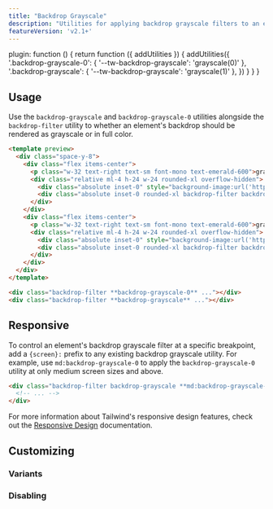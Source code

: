 ```yaml
---
title: "Backdrop Grayscale"
description: "Utilities for applying backdrop grayscale filters to an element."
featureVersion: 'v2.1+'
---
```



  plugin: function () {
    return function ({ addUtilities }) {
      addUtilities({
        '.backdrop-grayscale-0': { '--tw-backdrop-grayscale': 'grayscale(0)' },
        '.backdrop-grayscale': { '--tw-backdrop-grayscale': 'grayscale(1)' },
      })
    }
  }
}

## Usage

Use the `backdrop-grayscale` and `backdrop-grayscale-0` utilities alongside the `backdrop-filter` utility to whether an element's backdrop should be rendered as grayscale or in full color.

```html emerald
<template preview>
  <div class="space-y-8">
    <div class="flex items-center">
      <p class="w-32 text-right text-sm font-mono text-emerald-600">grayscale-0</p>
      <div class="relative ml-4 h-24 w-24 rounded-xl overflow-hidden">
        <div class="absolute inset-0" style="background-image:url('https://images.unsplash.com/photo-1608501821300-4f99e58bba77?ixid=MnwxMjA3fDB8MHxwaG90by1wYWdlfHx8fGVufDB8fHx8&ixlib=rb-1.2.1&auto=format&fit=crop&w=96&q=80&duotone=065F46,047857&duotone-alpha=50');"></div>
        <div class="absolute inset-0 rounded-xl backdrop-filter backdrop-grayscale-0 overflow-hidden"></div>
      </div>
    </div>
    <div class="flex items-center">
      <p class="w-32 text-right text-sm font-mono text-emerald-600">grayscale</p>
      <div class="relative ml-4 h-24 w-24 rounded-xl overflow-hidden">
        <div class="absolute inset-0" style="background-image:url('https://images.unsplash.com/photo-1608501821300-4f99e58bba77?ixid=MnwxMjA3fDB8MHxwaG90by1wYWdlfHx8fGVufDB8fHx8&ixlib=rb-1.2.1&auto=format&fit=crop&w=96&q=80&duotone=065F46,047857&duotone-alpha=50');"></div>
        <div class="absolute inset-0 rounded-xl backdrop-filter backdrop-grayscale overflow-hidden"></div>
      </div>
    </div>
  </div>
</template>

<div class="backdrop-filter **backdrop-grayscale-0** ..."></div>
<div class="backdrop-filter **backdrop-grayscale** ..."></div>
```

## Responsive

To control an element's backdrop grayscale filter at a specific breakpoint, add a `{screen}:` prefix to any existing backdrop grayscale utility. For example, use `md:backdrop-grayscale-0` to apply the `backdrop-grayscale-0` utility at only medium screen sizes and above.

```html
<div class="backdrop-filter backdrop-grayscale **md:backdrop-grayscale-0** ...">
  <!-- ... -->
</div>
```

For more information about Tailwind's responsive design features, check out the [Responsive Design](/docs/responsive-design) documentation.

## Customizing

### Variants

<Variants plugin="backdropGrayscale" name="backdrop grayscale" />

### Disabling

<Disabling plugin="backdropGrayscale" name="backdrop grayscale" />
